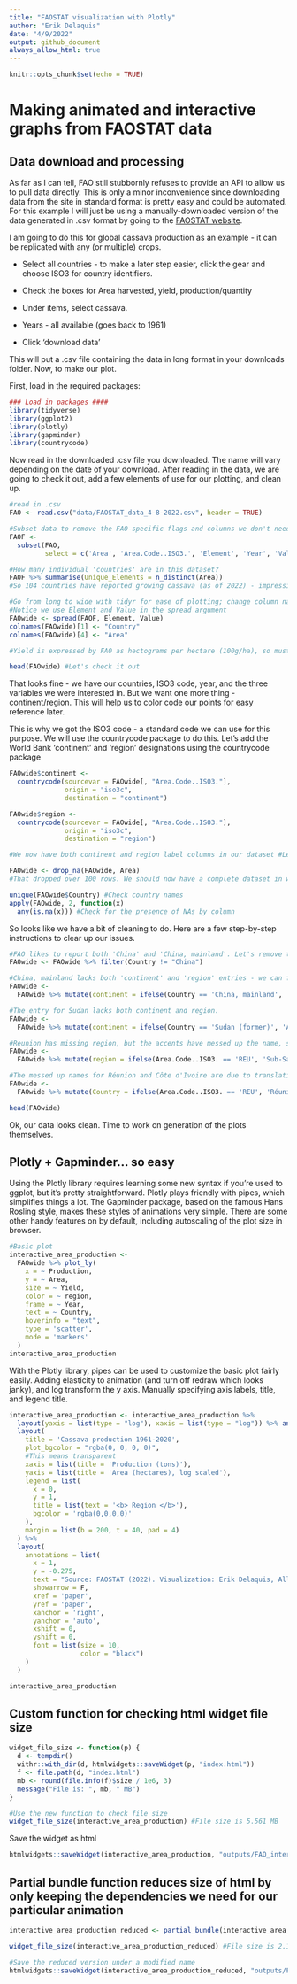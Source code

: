```yaml
---
title: "FAOSTAT visualization with Plotly"
author: "Erik Delaquis"
date: "4/9/2022"
output: github_document
always_allow_html: true
---
```


```r
knitr::opts_chunk$set(echo = TRUE)
```

# Making animated and interactive graphs from FAOSTAT data

## Data download and processing

As far as I can tell, FAO still stubbornly refuses to provide an API to allow us to pull data directly. This is only a minor inconvenience since downloading data from the site in standard format is pretty easy and could be automated. For this example I will just be using a manually-downloaded version of the data generated in .csv format by going to the [FAOSTAT website](https://www.fao.org/faostat/en/#data/QCL).

I am going to do this for global cassava production as an example - it can be replicated with any (or multiple) crops.

-   Select all countries - to make a later step easier, click the gear and choose ISO3 for country identifiers.

-   Check the boxes for Area harvested, yield, production/quantity

-   Under items, select cassava.

-   Years - all available (goes back to 1961)

-   Click 'download data'

This will put a .csv file containing the data in long format in your downloads folder. Now, to make our plot.

First, load in the required packages:

```r
### Load in packages ####
library(tidyverse)
library(ggplot2)
library(plotly)
library(gapminder)
library(countrycode)
```

Now read in the downloaded .csv file you downloaded. The name will vary depending on the date of your download. After reading in the data, we are going to check it out, add a few elements of use for our plotting, and clean up.

```r
#read in .csv
FAO <- read.csv("data/FAOSTAT_data_4-8-2022.csv", header = TRUE)

#Subset data to remove the FAO-specific flags and columns we don't need
FAOF <-
  subset(FAO,
         select = c('Area', 'Area.Code..ISO3.', 'Element', 'Year', 'Value'))

#How many individual 'countries' are in this dataset?
FAOF %>% summarise(Unique_Elements = n_distinct(Area))
#So 104 countries have reported growing cassava (as of 2022) - impressive

#Go from long to wide with tidyr for ease of plotting; change column name of 'Area' to 'Country'
#Notice we use Element and Value in the spread argument
FAOwide <- spread(FAOF, Element, Value)
colnames(FAOwide)[1] <- "Country"
colnames(FAOwide)[4] <- "Area"

#Yield is expressed by FAO as hectograms per hectare (100g/ha), so must always convert to T/ha FAOwide$Yield <- as.numeric(as.character(FAOwide$Yield)) / 10000

head(FAOwide) #Let's check it out
```

That looks fine - we have our countries, ISO3 code, year, and the three variables we were interested in. But we want one more thing - continent/region. This will help us to color code our points for easy reference later.

This is why we got the ISO3 code - a standard code we can use for this purpose. We will use the countrycode package to do this. Let's add the World Bank 'continent' and 'region' designations using the countrycode package

```r
FAOwide$continent <-
  countrycode(sourcevar = FAOwide[, "Area.Code..ISO3."],
              origin = "iso3c",
              destination = "continent")

FAOwide$region <-
  countrycode(sourcevar = FAOwide[, "Area.Code..ISO3."],
              origin = "iso3c",
              destination = "region")

#We now have both continent and region label columns in our dataset #Let's also drop rows containing NA for Area - they are countries that didn't report any cassava for some periods

FAOwide <- drop_na(FAOwide, Area)
#That dropped over 100 rows. We should now have a complete dataset in wide format #Unfortunately, there are often a few quirks related to the ISO matching (the warning messages above should have tipped us off about the unmatched ISOs), so do a quick check.

unique(FAOwide$Country) #Check country names
apply(FAOwide, 2, function(x)
  any(is.na(x))) #Check for the presence of NAs by column
```

So looks like we have a bit of cleaning to do. Here are a few step-by-step instructions to clear up our issues.

```r
#FAO likes to report both 'China' and 'China, mainland'. Let's remove that redundancy.
FAOwide <- FAOwide %>% filter(Country != "China")

#China, mainland lacks both 'continent' and 'region' entries - we can fix that.
FAOwide <-
  FAOwide %>% mutate(continent = ifelse(Country == 'China, mainland', 'Asia', continent)) %>% mutate(region = ifelse(Country == 'China, mainland', 'East Asia & Pacific', region))

#The entry for Sudan lacks both continent and region.
FAOwide <-
  FAOwide %>% mutate(continent = ifelse(Country == 'Sudan (former)', 'Africa', continent)) %>% mutate(region = ifelse(Country == 'Sudan (former)', 'Sub-Saharan Africa', region))

#Reunion has missing region, but the accents have messed up the name, so let's use the ISO code
FAOwide <-
  FAOwide %>% mutate(region = ifelse(Area.Code..ISO3. == 'REU', 'Sub-Saharan Africa', region))

#The messed up names for Réunion and Côte d'Ivoire are due to translation of the special characters. We'll just substitute the appropriate accents in.
FAOwide <-
  FAOwide %>% mutate(Country = ifelse(Area.Code..ISO3. == 'REU', 'Réunion', Country)) %>% mutate(Country = ifelse(Area.Code..ISO3. == 'CIV', "Côte d'Ivoire", Country))

head(FAOwide)

```

Ok, our data looks clean. Time to work on generation of the plots themselves.

## Plotly + Gapminder... so easy

Using the Plotly library requires learning some new syntax if you're used to ggplot, but it's pretty straightforward. Plotly plays friendly with pipes, which simplifies things a lot. The Gapminder package, based on the famous Hans Rosling style, makes these styles of animations very simple. There are some other handy features on by default, including autoscaling of the plot size in browser.

```r
#Basic plot
interactive_area_production <-
  FAOwide %>% plot_ly(
    x = ~ Production,
    y = ~ Area,
    size = ~ Yield,
    color = ~ region,
    frame = ~ Year,
    text = ~ Country,
    hoverinfo = "text",
    type = 'scatter',
    mode = 'markers'
  )
interactive_area_production
```

With the Plotly library, pipes can be used to customize the basic plot fairly easily. Adding elasticity to animation (and turn off redraw which looks janky), and log transform the y axis. Manually specifying axis labels, title, and legend title.

```r
interactive_area_production <- interactive_area_production %>%
  layout(yaxis = list(type = "log"), xaxis = list(type = "log")) %>% animation_opts(500, easing = "elastic", redraw = FALSE) %>% #the 500 calibrates time between steps in the animation: less=shorter
  layout(
    title = 'Cassava production 1961-2020',
    plot_bgcolor = "rgba(0, 0, 0, 0)",
    #This means transparent
    xaxis = list(title = 'Production (tons)'),
    yaxis = list(title = 'Area (hectares), log scaled'),
    legend = list(
      x = 0,
      y = 1,
      title = list(text = '<b> Region </b>'),
      bgcolor = 'rgba(0,0,0,0)'
    ),
    margin = list(b = 200, t = 40, pad = 4)
  ) %>%
  layout(
    annotations = list(
      x = 1,
      y = -0.275,
      text = "Source: FAOSTAT (2022). Visualization: Erik Delaquis, Alliance of Bioversity International and CIAT",
      showarrow = F,
      xref = 'paper',
      yref = 'paper',
      xanchor = 'right',
      yanchor = 'auto',
      xshift = 0,
      yshift = 0,
      font = list(size = 10,
                  color = "black")
    )
  )

interactive_area_production
```

## Custom function for checking html widget file size

```r
widget_file_size <- function(p) {
  d <- tempdir()
  withr::with_dir(d, htmlwidgets::saveWidget(p, "index.html"))
  f <- file.path(d, "index.html")
  mb <- round(file.info(f)$size / 1e6, 3)
  message("File is: ", mb, " MB")
}

#Use the new function to check file size
widget_file_size(interactive_area_production) #File size is 5.561 MB
```

Save the widget as html

```r
htmlwidgets::saveWidget(interactive_area_production, "outputs/FAO_inter.html")
```

## Partial bundle function reduces size of html by only keeping the dependencies we need for our particular animation

```r
interactive_area_production_reduced <- partial_bundle(interactive_area_production) 

widget_file_size(interactive_area_production_reduced) #File size is 2.11 MB

```

```r

#Save the reduced version under a modified name
htmlwidgets::saveWidget(interactive_area_production_reduced, "outputs/FAO_inter_reduce.html")
```
